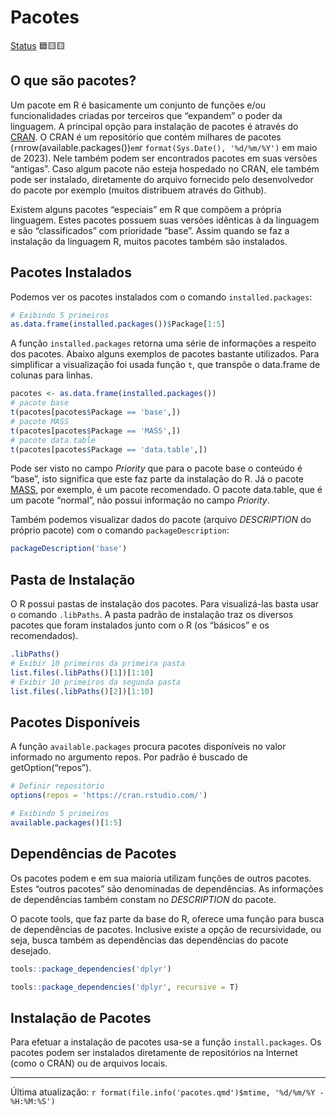 # Pacotes

[Status](convencoes.html#status-do-material) 🟦🟨🟨

## O que são pacotes?

Um pacote em R é basicamente um conjunto de funções e/ou funcionalidades criadas por terceiros que "expandem" o poder da linguagem. A principal opção para instalação de pacotes é através do [CRAN](https://cran.r-project.org/web/packages/index.html). O CRAN é um repositório que contém milhares de pacotes (`r`nrow(available.packages())`em`r `format(Sys.Date(), '%d/%m/%Y')` em maio de 2023). Nele também podem ser encontrados pacotes em suas versões "antigas". Caso algum pacote não esteja hospedado no CRAN, ele também pode ser instalado, diretamente do arquivo fornecido pelo desenvolvedor do pacote por exemplo (muitos distribuem através do Github).

Existem alguns pacotes "especiais" em R que compõem a própria linguagem. Estes pacotes possuem suas versões idênticas à da linguagem e são "classificados" com prioridade "base". Assim quando se faz a instalação da linguagem R, muitos pacotes também são instalados.

## Pacotes Instalados

Podemos ver os pacotes instalados com o comando `installed.packages`:

```r
# Exibindo 5 primeiros
as.data.frame(installed.packages())$Package[1:5]

```

A função `installed.packages` retorna uma série de informações a respeito dos pacotes. Abaixo alguns exemplos de pacotes bastante utilizados. Para simplificar a visualização foi usada função `t`, que transpõe o data.frame de colunas para linhas.

```r
pacotes <- as.data.frame(installed.packages())
# pacote base
t(pacotes[pacotes$Package == 'base',])
# pacote MASS
t(pacotes[pacotes$Package == 'MASS',])
# pacote data.table
t(pacotes[pacotes$Package == 'data.table',])

```

Pode ser visto no campo *Priority* que para o pacote base o conteúdo é "base", isto significa que este faz parte da instalação do R. Já o pacote [MASS](https://cran.r-project.org/web/packages/MASS/index.html), por exemplo, é um pacote recomendado. O pacote data.table, que é um pacote "normal", não possui informação no campo *Priority*.

Também podemos visualizar dados do pacote (arquivo *DESCRIPTION* do próprio pacote) com o comando `packageDescription`:

```r
packageDescription('base')

```

## Pasta de Instalação

O R possui pastas de instalação dos pacotes. Para visualizá-las basta usar o comando `.libPaths`. A pasta padrão de instalação traz os diversos pacotes que foram instalados junto com o R (os "básicos" e os recomendados).

```r
.libPaths()
# Exibir 10 primeiros da primeira pasta
list.files(.libPaths()[1])[1:10]
# Exibir 10 primeiros da segunda pasta
list.files(.libPaths()[2])[1:10]
```

## Pacotes Disponíveis

A função `available.packages` procura pacotes disponíveis no valor informado no argumento repos. Por padrão é buscado de getOption("repos").

```r
# Definir repositório
options(repos = 'https://cran.rstudio.com/')

# Exibindo 5 primeiros
available.packages()[1:5]

```

## Dependências de Pacotes

Os pacotes podem e em sua maioria utilizam funções de outros pacotes. Estes "outros pacotes" são denominadas de dependências. As informações de dependências também constam no *DESCRIPTION* do pacote.

O pacote tools, que faz parte da base do R, oferece uma função para busca de dependências de pacotes. Inclusive existe a opção de recursividade, ou seja, busca também as dependências das dependências do pacote desejado.

```r
tools::package_dependencies('dplyr')

tools::package_dependencies('dplyr', recursive = T)

```

## Instalação de Pacotes

Para efetuar a instalação de pacotes usa-se a função `install.packages`. Os pacotes podem ser instalados diretamente de repositórios na Internet (como o CRAN) ou de arquivos locais.

------------------------------------------------------------------------

Última atualização: `r format(file.info('pacotes.qmd')$mtime, '%d/%m/%Y - %H:%M:%S')`
